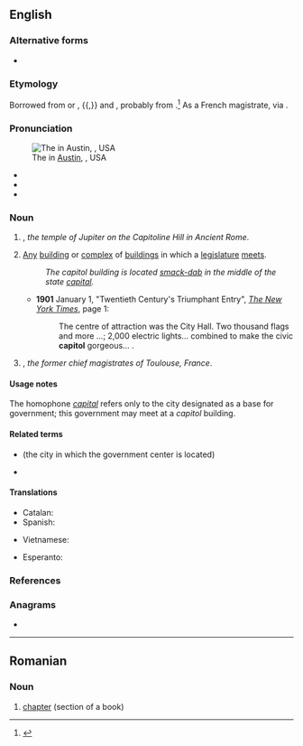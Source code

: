 {{also|Capitol|capítol}}
==English==

===Alternative forms===
* {{sense|Washington D.C. building for U.S. Congress}} {{l|en|Capitol}} {{qualifier|usually capitalized}}

===Etymology===
Borrowed from {{bor|en|xno|capitolie}} or {{m|frm|capitoile}}, {{bor|en|frm|capitole}}{{,}} and {{bor|en|la|Capitōlium|t=the Temple of Jupiter in Rome, the Capitoline Hill}}, probably from {{m|la|caput|t=head}}.<ref>{{R:OED Online|code=27479|Capitol|part of speech=n}}</ref> As a French magistrate, via {{der|en|fr|capitoul}}.

===Pronunciation===
[[File:Texas State Capitol, Austin, Texas, USA - 20130913.jpg|thumb|upright|The {{w|Texas State Capitol}} in [[w:Austin, Texas|Austin]], {{w|Texas}}, USA]]

* {{IPA|en|/ˈkæp.ɪ.təl/}}
* {{hyph|en|cap|i|tol}}
* {{homophones|en|capital}}

===Noun===
{{en-noun}}

# {{lb|en|historical}} {{alternative form of|en|Capitol}}, ''the temple of Jupiter on the Capitoline Hill in Ancient Rome''.
# {{lb|en|US}} [[any|Any]] [[building]] or [[complex]] of [[buildings]] in which a [[legislature]] [[meet]]s.
#: ''The capitol building is located [[smack-dab]] in the middle of the state [[capital]].''
#* '''1901''' January 1, "Twentieth Century's Triumphant Entry", ''[[w:The New York Times|The New York Times]]'', page 1:<!--confirmed on microfilm-->
#*: The centre<!--sic--> of attraction was the City Hall. Two thousand flags and more&nbsp;...; 2,000 electric lights... combined to make the civic '''capitol''' gorgeous...&nbsp;.
# {{lb|en|historical}} {{alternative form of|en|capitoul}}, ''the former chief magistrates of Toulouse, France''.

====Usage notes====
The homophone ''[[capital]]'' refers only to the city designated as a base for government; this government may meet at a ''capitol'' building.

====Related terms====
* {{l|en|capital}} (the city in which the government center is located)
* {{l|en|Capitoline}}

====Translations====
{{trans-see|Capitoline temple of Jupiter|Capitol}}

{{trans-top|Any building where a legislature meets}}
* Catalan: {{t+|ca|capitoli|m}}
* Spanish: {{t+|es|capitolio|m}}
{{trans-mid}}
* Vietnamese: {{t+|vi|thủ phủ}}
{{trans-bottom}}

{{trans-see|particular capitol buildings|Capitol}}

{{trans-see|magistrates of Toulouse, France|capitoul}}

{{checktrans-top}}
* Esperanto: {{t-check|eo|kapitolo}}
{{trans-mid}}
{{trans-bottom}}

===References===
<references />

===Anagrams===
* {{anagrams|en|a=acilopt|coalpit|lipcoat|optical|pit coal|topical}}

----

==Romanian==

===Noun===
{{ro-noun|n|capitole}}

# [[chapter]] (section of a book)